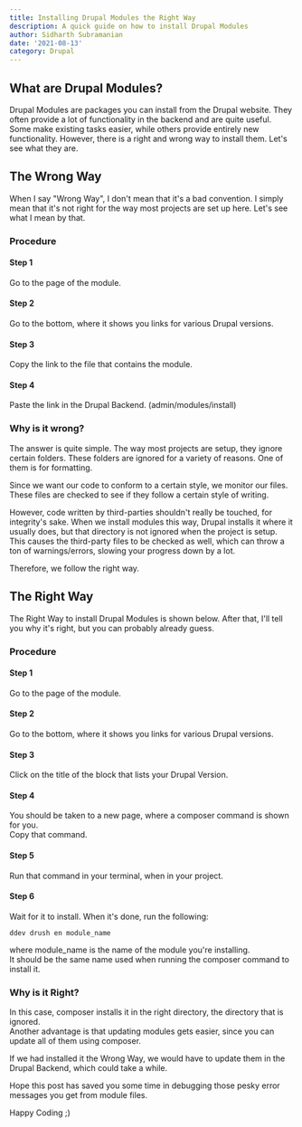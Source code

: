 ```yaml
---
title: Installing Drupal Modules the Right Way
description: A quick guide on how to install Drupal Modules
author: Sidharth Subramanian
date: '2021-08-13'
category: Drupal
---
```


## What are Drupal Modules?

Drupal Modules are packages you can install from the Drupal website. 
They often provide a lot of functionality in the backend and are quite useful. 
Some make existing tasks easier, while others provide entirely new functionality. 
However, there is a right and wrong way to install them. 
Let's see what they are.  

## The Wrong Way  

When I say "Wrong Way", I don't mean that it's a bad convention. 
I simply mean that it's not right for the way most projects are set up here. 
Let's see what I mean by that.  

### Procedure

#### Step 1

Go to the page of the module.  

#### Step 2  

Go to the bottom, where it shows you links for various Drupal versions. 

#### Step 3  

Copy the link to the file that contains the module.  

#### Step 4 

Paste the link in the Drupal Backend. (admin/modules/install)

### Why is it wrong?  

The answer is quite simple. 
The way most projects are setup, they ignore certain folders. 
These folders are ignored for a variety of reasons. 
One of them is for formatting.  

Since we want our code to conform to a certain style, we monitor our files. 
These files are checked to see if they follow a certain style of writing.  

However, code written by third-parties shouldn't really be touched, for integrity's sake. 
When we install modules this way, Drupal installs it where it usually does,
but that directory is not ignored when the project is setup. 
This causes the third-party files to be checked as well,
which can throw a ton of warnings/errors, slowing your progress down by a lot.  

Therefore, we follow the right way.  

## The Right Way  

The Right Way to install Drupal Modules is shown below. After that, I'll tell you why it's right,
but you can probably already guess.  

### Procedure  

#### Step 1

Go to the page of the module.  

#### Step 2  

Go to the bottom, where it shows you links for various Drupal versions. 

#### Step 3  

Click on the title of the block that lists your Drupal Version.  

#### Step 4  

You should be taken to a new page, where a composer command is shown for you.  
Copy that command.  

#### Step 5  

Run that command in your terminal, when in your project.  

#### Step 6  

Wait for it to install. When it's done, run the following: 

```
ddev drush en module_name
```  

where module_name is the name of the module you're installing.  
It should be the same name used when running the composer command to install it.  

### Why is it Right?  

In this case, composer installs it in the right directory,
the directory that is ignored.  
Another advantage is that updating modules gets easier,
since you can update all of them using composer.  

If we had installed it the Wrong Way, we would have to update them in the Drupal Backend,
which could take a while.

Hope this post has saved you some time in debugging those pesky error messages you get
from module files.


Happy Coding ;)
